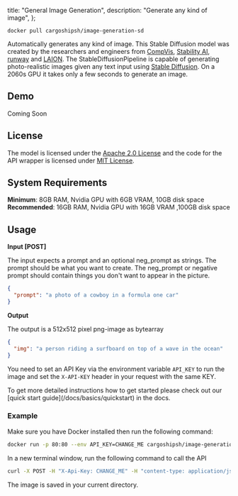 
  title: "General Image Generation",
  description: "Generate any kind of image",
};

```
docker pull cargoshipsh/image-generation-sd
```

Automatically generates any kind of image. This Stable Diffusion model was created by the researchers and engineers from [CompVis](https://github.com/CompVis), [Stability AI](https://stability.ai/), [runway](https://github.com/runwayml) and [LAION](https://laion.ai/). The StableDiffusionPipeline is capable of generating photo-realistic images given any text input using [Stable Diffusion](https://github.com/Stability-AI/stablediffusion). On a 2060s GPU it takes only a few seconds to generate an image.

## Demo

Coming Soon

## License

The model is licensed under the [Apache 2.0 License](https://www.apache.org/licenses/LICENSE-2.0) and the code for the API wrapper is licensed under [MIT License](https://opensource.org/license/mit/).

## System Requirements

**Minimum**: 8GB RAM, Nvidia GPU with 6GB VRAM, 10GB disk space<br/>
**Recommended**: 16GB RAM, Nvidia GPU with 16GB VRAM ,100GB disk space

## Usage

**Input [POST]**

The input expects a prompt and an optional neg_prompt as strings. The prompt should be what you want to create. The neg_prompt or negative prompt should contain things you don't want to appear in the picture.

```json
{
  "prompt": "a photo of a cowboy in a formula one car"
}
```

**Output**

The output is a 512x512 pixel png-image as bytearray

```json
{
  "img": "a person riding a surfboard on top of a wave in the ocean"
}
```

You need to set an API Key via the environment variable `API_KEY` to run the image and set the `X-API-KEY` header in your request with the same KEY.

<Callout type="note" title="Need a more detailed setup guide?">
  To get more detailed instructions how to get started please check out our [quick start
  guide](/docs/basics/quickstart) in the docs.
</Callout>

### Example

Make sure you have Docker installed then run the following command:

```bash
docker run -p 80:80 --env API_KEY=CHANGE_ME cargoshipsh/image-generation-sd
```

In a new terminal window, run the following command to call the API

```bash
curl -X POST -H "X-Api-Key: CHANGE_ME" -H "content-type: application/json" -d '{"prompt": "a black cat drinking coffee, photorealistic, 8k, detailed, illustration, artstation, realistic, mdjrny-v4 style", "neg_prompt": "cartoon, comic, 3d, bright, (deformed), (extra limbs), blurry, boring, sketch, lackluster, watermark, low res , horrific , mutated , artifacts , bad art , poor quality , low quality"}' localhost:8000 > cat.png
```

The image is saved in your current directory.

<DiscordCTA />

